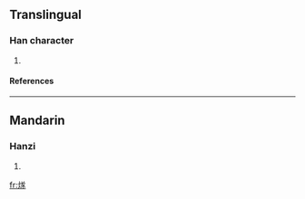 ==Translingual==
===Han character===
{{Han char|rn=86|rad=火|as=09|sn=13|four=|canj=火廿心人 (FTPO)}}
# {{defn|Han|sort=火09}}
====References====
{{Han ref|kx=0678.060|dkj=19234|hdz=32219.040|uh=716B|ud=29035}}

----
==Mandarin==
===Hanzi===
{{cmn-hanzi|pin=[[suì]] (sui4)|wg=sui<sup>4</sup>}}
# {{defn|Mandarin}}

[[fr:煫]]